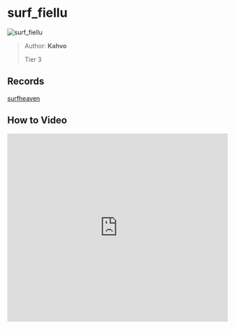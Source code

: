 # surf_fiellu

![surf_fiellu](https://raw.githubusercontent.com/Sayt123/SurfMapPics/Maps-and-bonuses/csgo/surf_fiellu.jpg)

> Author: **Kahvo**
>
> Tier 3

## Records

[surfheaven](https://surfheaven.eu/map/surf_fiellu)

## How to Video

<iframe
  width="100%"
  height="430"
  src="https://www.youtube.com/embed/dLgFqvmwwwg"
  frameborder="0"
  allow="accelerometer; autoplay; clipboard-write; encrypted-media; gyroscope; picture-in-picture"
  allowFullScreen
/>

## WR

> Surfed by emil.

<iframe
  width="100%"
  height="430"
  src="https://www.youtube.com/embed/KP7cD1dUvKQ"
  frameborder="0"
  allow="accelerometer; autoplay; clipboard-write; encrypted-media; gyroscope; picture-in-picture"
  allowFullScreen
/>

```md
[Surf Timer] - emil finished in 00:51:62 (WR -00:00:21). Improving by 00:00:48
[Surf Timer] - emil beat the map record! Rank: 1/586

Previous WR holder: fishöö
```
